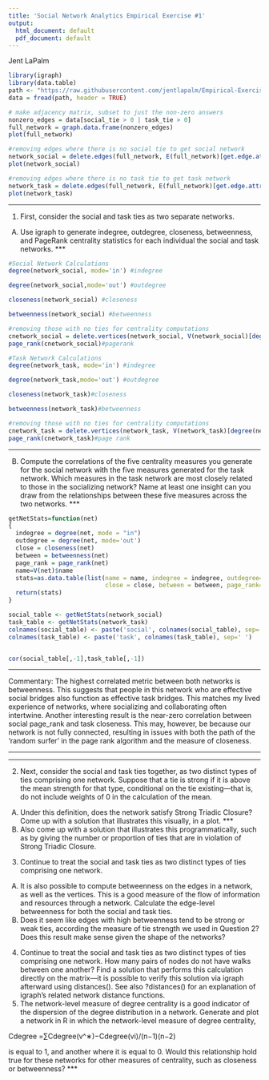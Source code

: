 ---
title: 'Social Network Analytics Empirical Exercise #1'
output:
  html_document: default
  pdf_document: default
---
Jent LaPalm

```{r, warning=FALSE, message=FALSE}
library(igraph)
library(data.table)
path <- "https://raw.githubusercontent.com/jentlapalm/Empirical-Exercise-1/main/social_and_task_network.csv"
data = fread(path, header = TRUE)
```

```{r}
# make adjacency matrix, subset to just the non-zero answers
nonzero_edges = data[social_tie > 0 | task_tie > 0]
full_network = graph.data.frame(nonzero_edges)
plot(full_network)
```
```{r}
#removing edges where there is no social tie to get social network
network_social = delete.edges(full_network, E(full_network)[get.edge.attribute(full_network,name = "social_tie")==0])
plot(network_social)
```
```{r}
#removing edges where there is no task tie to get task network
network_task = delete.edges(full_network, E(full_network)[get.edge.attribute(full_network,name = "task_tie")==0])
plot(network_task)
```
***
1. First, consider the social and task ties as two separate networks.
(A) Use igraph to generate indegree, outdegree, closeness, betweenness, and 
PageRank centrality statistics for each individual the social and task networks.
***

```{r, warning=FALSE}
#Social Network Calculations
degree(network_social, mode='in') #indegree

degree(network_social,mode='out') #outdegree

closeness(network_social) #closeness

betweenness(network_social) #betweenness

#removing those with no ties for centrality computations
cnetwork_social = delete.vertices(network_social, V(network_social)[degree(network_social)==0])
page_rank(cnetwork_social)#pagerank
```
```{r, warning=FALSE}
#Task Network Calculations
degree(network_task, mode='in') #indegree

degree(network_task,mode='out') #outdegree

closeness(network_task)#closeness

betweenness(network_task)#betweenness

#removing those with no ties for centrality computations
cnetwork_task = delete.vertices(network_task, V(network_task)[degree(network_task)==0])
page_rank(cnetwork_task)#page rank
```
***
(B) Compute the correlations of the five centrality measures you generate for the social
network with the five measures generated for the task network. Which measures in the
task network are most closely related to those in the socializing network? Name at least
one insight can you draw from the relationships between these five measures across the
two networks.
***
```{r warning=FALSE}
getNetStats=function(net)
{
  indegree = degree(net, mode = "in")
  outdegree = degree(net, mode='out')
  close = closeness(net)
  between = betweenness(net)
  page_rank = page_rank(net)
  name=V(net)$name
  stats=as.data.table(list(name = name, indegree = indegree, outdegree=outdegree, 
                           close = close, between = between, page_rank=page_rank$vector))
  return(stats)
}

social_table <- getNetStats(network_social)
task_table <- getNetStats(network_task)
colnames(social_table) <- paste('social', colnames(social_table), sep=' ')
colnames(task_table) <- paste('task', colnames(task_table), sep=' ')


cor(social_table[,-1],task_table[,-1])

```
***
Commentary: 
The highest correlated metric between both networks is betweenness. This suggests that people in this network who are effective social bridges also function as effective task bridges. This matches my lived experience of networks, where socializing and collaborating often intertwine. Another interesting result is the near-zero correlation between social page_rank and task closeness. This may, however, be because our network is not fully connected, resulting in issues with both the path of the 'random surfer' in the page rank algorithm and the measure of closeness.

***
***
2. Next, consider the social and task ties together, as two distinct types of ties comprising
one network. Suppose that a tie is strong if it is above the mean strength for that type,
conditional on the tie existing—that is, do not include weights of 0 in the calculation of the
mean.
(A) Under this definition, does the network satisfy Strong Triadic Closure? Come up with
a solution that illustrates this visually, in a plot.
***
(B) Also come up with a solution that illustrates this programmatically, such as by giving
the number or proportion of ties that are in violation of Strong Triadic Closure.
***
***
3. Continue to treat the social and task ties as two distinct types of ties comprising one network.
(A) It is also possible to compute betweenness on the edges in a network, as well as the
vertices. This is a good measure of the flow of information and resources through a
network. Calculate the edge-level betweenness for both the social and task ties.
***
***
(B) Does it seem like edges with high betweenness tend to be strong or weak ties, according
the measure of tie strength we used in Question 2? Does this result make sense given
the shape of the networks?
***
***
4. Continue to treat the social and task ties as two distinct types of ties comprising one network.
How many pairs of nodes do not have walks between one another? Find a solution that
performs this calculation directly on the matrix—it is possible to verify this solution via
igraph afterward using distances(). See also ?distances() for an explanation of igraph’s
related network distance functions.
***
***
5. The network-level measure of degree centrality is a good indicator of the dispersion of the
degree distribution in a network. Generate and plot a network in R in which the network-level
measure of degree centrality,

Cdegree =∑Cdegree(v^∗)−Cdegree(vi)/(n−1)(n−2)

is equal to 1, and another where it is equal to 0. Would this relationship hold true for these
networks for other measures of centrality, such as closeness or betweenness?
***